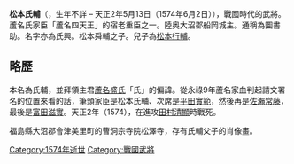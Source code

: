 {{expand|time=2017-02-10T11:16:45+00:00}}
{{unreferenced|time=2017-02-10T11:16:45+00:00}}
'''松本氏輔'''（{{lang|ja|まつもと うじすけ}}，生年不詳 – 天正2年5月13日（1574年6月2日）），戰國時代的武將。蘆名氏家臣「蘆名四天王」的宿老重臣之一。陸奥大沼郡船岡城主。通稱為圖書助。名字亦為氏興。松本舜輔之子。兒子為[[松本行輔|松本行輔]]。

== 略歷 ==
本名為氏輔，並拜領主君[[蘆名盛氏|蘆名盛氏]]「氏」的偏諱。從永祿9年蘆名家血判起請文署名的位置來看的話，筆頭家臣是松本氏輔、次席是[[平田實範|平田實範]]，然後再是[[佐瀨常藤|佐瀨常藤]]，最後是[[富田滋實|富田滋實]]。天正2年（1574），在進攻[[田村清顯|田村清顯]]時戰死。

福島縣大沼郡會津美里町的曹洞宗寺院松澤寺，存有氏輔父子的肖像畫。

[[Category:1574年逝世|Category:1574年逝世]]
[[Category:戰國武將|Category:戰國武將]]